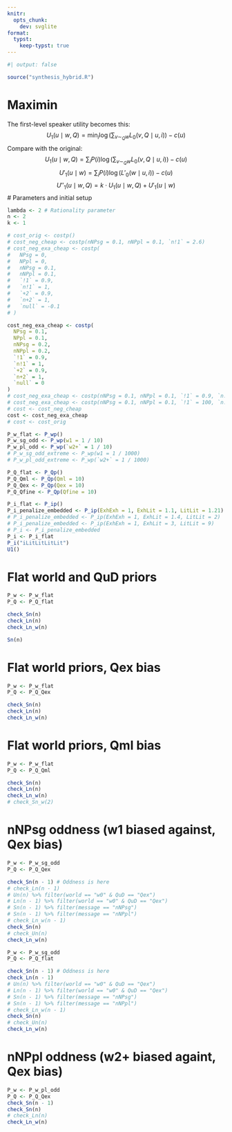 ```yaml
---
knitr:
  opts_chunk:
    dev: svglite
format:
  typst:
    keep-typst: true
---
```


```r
#| output: false

source("synthesis_hybrid.R")
```

# Maximin

The first-level speaker utility becomes this:
$$U_1(u \mid w, Q) = \min_i \log\left(\sum_{v \sim_Q w} L_0(v, Q \mid u, i)\right) - c(u)$$
Compare with the original:
$$U_1(u \mid w, Q) = \sum_i P(i)\log\left(\sum_{v \sim_Q w} L_0(v, Q \mid u, i)\right) - c(u)$$
$$U'_1(u \mid w) = \sum_{i} P(i) \log (L'_0(w \mid u, i)) - c(u)$$
$$U''_1(u \mid w, Q) = k \cdot U_1(u \mid w, Q) + U'_1(u \mid w)$$
# Parameters and initial setup

```r
lambda <- 2 # Rationality parameter
n <- 2
k <- 1

# cost_orig <- costp()
# cost_neg_cheap <- costp(nNPsg = 0.1, nNPpl = 0.1, `n!1` = 2.6)
# cost_neg_exa_cheap <- costp(
#   NPsg = 0,
#   NPpl = 0,
#   nNPsg = 0.1, 
#   nNPpl = 0.1, 
#   `!1` = 0.9, 
#   `n!1` = 1, 
#   `+2` = 0.9, 
#   `n+2` = 1, 
#   `null` = -0.1
# )

cost_neg_exa_cheap <- costp(
  NPsg = 0.1,
  NPpl = 0.1,
  nNPsg = 0.2, 
  nNPpl = 0.2, 
  `!1` = 0.9, 
  `n!1` = 1, 
  `+2` = 0.9, 
  `n+2` = 1, 
  `null` = 0
)
# cost_neg_exa_cheap <- costp(nNPsg = 0.1, nNPpl = 0.1, `!1` = 0.9, `n!1` = 1)
# cost_neg_exa_cheap <- costp(nNPsg = 0.1, nNPpl = 0.1, `!1` = 100, `n!1` = 100)
# cost <- cost_neg_cheap
cost <- cost_neg_exa_cheap
# cost <- cost_orig

P_w_flat <- P_wp()
P_w_sg_odd <- P_wp(w1 = 1 / 10)
P_w_pl_odd <- P_wp(`w2+` = 1 / 10)
# P_w_sg_odd_extreme <- P_wp(w1 = 1 / 1000)
# P_w_pl_odd_extreme <- P_wp(`w2+` = 1 / 1000)

P_Q_flat <- P_Qp()
P_Q_Qml <- P_Qp(Qml = 10)
P_Q_Qex <- P_Qp(Qex = 10)
P_Q_Qfine <- P_Qp(Qfine = 10)

P_i_flat <- P_ip()
P_i_penalize_embedded <- P_ip(ExhExh = 1, ExhLit = 1.1, LitLit = 1.21)
# P_i_penalize_embedded <- P_ip(ExhExh = 1, ExhLit = 1.4, LitLit = 2)
# P_i_penalize_embedded <- P_ip(ExhExh = 1, ExhLit = 3, LitLit = 9)
# P_i <- P_i_penalize_embedded
P_i <- P_i_flat
P_i("iLitLitLitLit")
U1()
```

# Flat world and QuD priors

```r
P_w <- P_w_flat
P_Q <- P_Q_flat

check_Sn(n)
check_Ln(n)
check_Ln_w(n)

Sn(n)
```



# Flat world priors, Qex bias

```r
P_w <- P_w_flat
P_Q <- P_Q_Qex

check_Sn(n)
check_Ln(n)
check_Ln_w(n)
```





# Flat world priors, Qml bias

```r
P_w <- P_w_flat
P_Q <- P_Q_Qml

check_Sn(n)
check_Ln(n)
check_Ln_w(n)
# check_Sn_w(2)
```

# nNPsg oddness (w1 biased against, Qex bias)

```r
P_w <- P_w_sg_odd
P_Q <- P_Q_Qex

check_Sn(n - 1) # Oddness is here
# check_Ln(n - 1)
# Un(n) %>% filter(world == "w0" & QuD == "Qex")
# Ln(n - 1) %>% filter(world == "w0" & QuD == "Qex")
# Sn(n - 1) %>% filter(message == "nNPsg")
# Sn(n - 1) %>% filter(message == "nNPpl")
# check_Ln_w(n - 1)
check_Sn(n)
# check_Un(n)
check_Ln_w(n)
```
```r
P_w <- P_w_sg_odd
P_Q <- P_Q_flat

check_Sn(n - 1) # Oddness is here
check_Ln(n - 1)
# Un(n) %>% filter(world == "w0" & QuD == "Qex")
# Ln(n - 1) %>% filter(world == "w0" & QuD == "Qex")
# Sn(n - 1) %>% filter(message == "nNPsg")
# Sn(n - 1) %>% filter(message == "nNPpl")
# check_Ln_w(n - 1)
check_Sn(n)
# check_Un(n)
check_Ln_w(n)
```

# nNPpl oddness (w2+ biased againt, Qex bias)
```r
P_w <- P_w_pl_odd
P_Q <- P_Q_Qex
check_Sn(n - 1)
check_Sn(n)
# check_Ln(n)
check_Ln_w(n)
```

